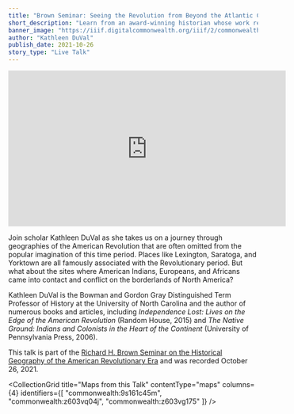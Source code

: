 ```yaml
---
title: "Brown Seminar: Seeing the Revolution from Beyond the Atlantic Coast"
short_description: "Learn from an award-winning historian whose work reorients the geography of the Revolutionary period"
banner_image: "https://iiif.digitalcommonwealth.org/iiif/2/commonwealth:9s161c46w/952,2723,3323,1910/pct:50/0/default.jpg"
author: "Kathleen DuVal"
publish_date: 2021-10-26
story_type: "Live Talk"
---
```


<iframe width="560" height="315" src="https://www.youtube.com/embed/0jGA636-hq0?si=xpt-uNH7mvdUCvo8" title="YouTube video player" frameborder="0" allow="accelerometer; autoplay; clipboard-write; encrypted-media; gyroscope; picture-in-picture; web-share" referrerpolicy="strict-origin-when-cross-origin" allowfullscreen></iframe>

Join scholar Kathleen DuVal as she takes us on a journey through geographies of the American Revolution that are often omitted from the popular imagination of this time period. Places like Lexington, Saratoga, and Yorktown are all famously associated with the Revolutionary period. But what about the sites where American Indians, Europeans, and Africans came into contact and conflict on the borderlands of North America?

Kathleen DuVal is the Bowman and Gordon Gray Distinguished Term Professor of History at the University of North Carolina and the author of numerous books and articles, including *Independence Lost: Lives on the Edge of the American Revolution* (Random House, 2015) and *The Native Ground: Indians and Colonists in the Heart of the Continent* (University of Pennsylvania Press, 2006).

This talk is part of the [Richard H. Brown Seminar on the Historical Geography of the American Revolutionary Era](https://www.leventhalmap.org/tags/richard-h.-brown-seminar/) and was recorded October 26, 2021.

<CollectionGrid
    title="Maps from this Talk"
    contentType="maps"
    columns={4}
    identifiers={[
        "commonwealth:9s161c45m",
        "commonwealth:z603vq04j",
        "commonwealth:z603vg175"
    ]}
/>